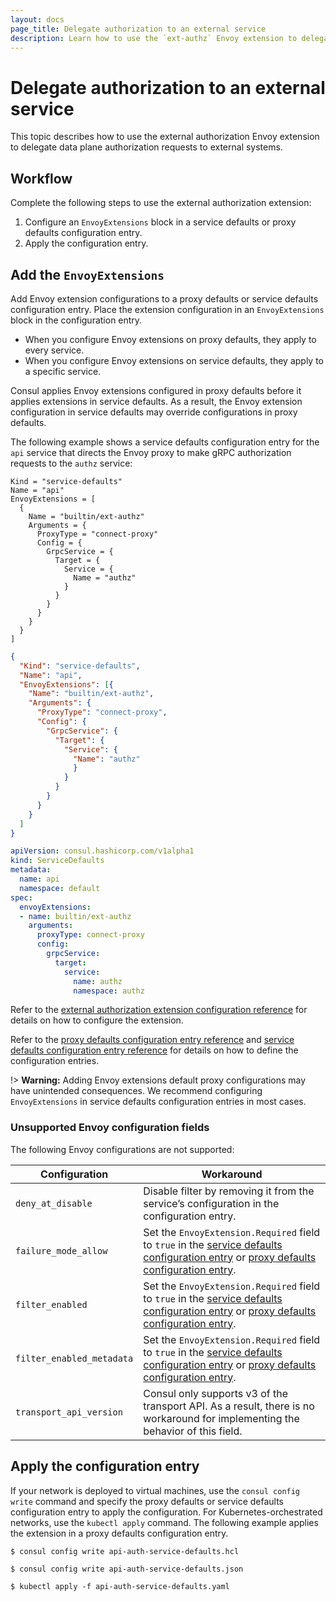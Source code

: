 ```yaml
---
layout: docs
page_title: Delegate authorization to an external service
description: Learn how to use the `ext-authz` Envoy extension to delegate data plane authorization requests to external systems. 
---
```


# Delegate authorization to an external service

This topic describes how to use the external authorization Envoy extension to delegate data plane authorization requests to external systems. 

## Workflow

Complete the following steps to use the external authorization extension:

1. Configure an `EnvoyExtensions` block in a service defaults or proxy defaults configuration entry. 
1. Apply the configuration entry.

## Add the `EnvoyExtensions`

Add Envoy extension configurations to a proxy defaults or service defaults configuration entry. Place the extension configuration in an `EnvoyExtensions` block in the configuration entry.

- When you configure Envoy extensions on proxy defaults, they apply to every service.
- When you configure Envoy extensions on service defaults, they apply to a specific service.

Consul applies Envoy extensions configured in proxy defaults before it applies extensions in service defaults. As a result, the Envoy extension configuration in service defaults may  override configurations in proxy defaults.

The following example shows a service defaults configuration entry for the `api` service that directs the Envoy proxy to make gRPC authorization requests to the `authz` service:

<Tabs>
<Tab heading="HCL" group="hcl">
<CodeBlockConfig filename="api-auth-service-defaults.hcl">

```hcl
Kind = "service-defaults"
Name = "api"
EnvoyExtensions = [
  {
    Name = "builtin/ext-authz"
    Arguments = {
      ProxyType = "connect-proxy"
      Config = {
        GrpcService = {
          Target = {
            Service = {
              Name = "authz"
            }
          }
        }
      }
    }
  }
]
```
</CodeBlockConfig>
</Tab>
<Tab heading="JSON" group="json">
<CodeBlockConfig filename="api-auth-service-defaults.json">

```json
{
  "Kind": "service-defaults",
  "Name": "api",
  "EnvoyExtensions": [{
    "Name": "builtin/ext-authz",
    "Arguments": {
      "ProxyType": "connect-proxy",
      "Config": {
        "GrpcService": {
          "Target": {
            "Service": {
              "Name": "authz"
              }
            }
          }
        }
      }
    }
  ]
}
```

</CodeBlockConfig>
</Tab>
<Tab heading="Kubernetes YAML" group="yaml">
<CodeBlockConfig filename="api-auth-service-defaults.yaml">

```yaml
apiVersion: consul.hashicorp.com/v1alpha1
kind: ServiceDefaults
metadata:
  name: api
  namespace: default
spec:
  envoyExtensions:
  - name: builtin/ext-authz
    arguments:
      proxyType: connect-proxy
      config:
        grpcService:
          target:
            service:
              name: authz
              namespace: authz
```
</CodeBlockConfig>
</Tab>
</Tabs>

Refer to the [external authorization extension configuration reference](/consul/docs/connect/proxies/envoy-extensions/configuration/ext-authz) for details on how to configure the extension. 

Refer to the [proxy defaults configuration entry reference](/consul/docs/connect/config-entries/proxy-defaults) and [service defaults configuration entry reference](/consul/docs/connect/config-entries/service-defaults) for details on how to define the configuration entries. 

!> **Warning:** Adding Envoy extensions default proxy configurations may have unintended consequences. We recommend configuring `EnvoyExtensions` in service defaults configuration entries in most cases.

### Unsupported Envoy configuration fields

The following Envoy configurations are not supported:

| Configuration | Workaround |
| --- | --- |
| `deny_at_disable` | Disable filter by removing it from the service’s configuration in the configuration entry. |
| `failure_mode_allow` | Set the `EnvoyExtension.Required` field to `true` in the [service defaults configuration entry](/consul/docs/connect/config-entries/service-defaults#envoyextensions) or [proxy defaults configuration entry](/consul/docs/connect/config-entries/proxy-defaults#envoyextensions). |
| `filter_enabled` | Set the `EnvoyExtension.Required` field to `true` in the [service defaults configuration entry](/consul/docs/connect/config-entries/service-defaults#envoyextensions) or [proxy defaults configuration entry](/consul/docs/connect/config-entries/proxy-defaults#envoyextensions). |
| `filter_enabled_metadata` | Set the `EnvoyExtension.Required` field to `true` in the [service defaults configuration entry](/consul/docs/connect/config-entries/service-defaults#envoyextensions) or [proxy defaults configuration entry](/consul/docs/connect/config-entries/proxy-defaults#envoyextensions). |
| `transport_api_version` | Consul only supports v3 of the transport API. As a result, there is no workaround for implementing the behavior of this field. |

## Apply the configuration entry

If your network is deployed to virtual machines, use the `consul config write` command and specify the proxy defaults or service defaults configuration entry to apply the configuration. For Kubernetes-orchestrated networks, use the `kubectl apply` command. The following example applies the extension in a proxy defaults configuration entry.

<Tabs>
<Tab heading="HCL" group="hcl">

```shell-session
$ consul config write api-auth-service-defaults.hcl
```

</Tab>
<Tab heading="JSON" group="json">

```shell-session
$ consul config write api-auth-service-defaults.json
```

</Tab>
<Tab heading="Kubernetes" group="kubernetes">

```shell-session
$ kubectl apply -f api-auth-service-defaults.yaml
```

</Tab>
</Tabs>
